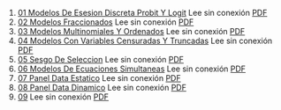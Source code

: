 1. [01 Modelos De Esesion Discreta Probit Y Logit](https://achalmaedison.netlify.app/econometria/03-microeconometria/2021-10-18-01-modelos-de-esesion-discreta-probit-y-logit) Lee sin conexión [PDF](https://achalmaedison.netlify.app/econometria/03-microeconometria/2021-10-18-01-modelos-de-esesion-discreta-probit-y-logit/index.pdf)
2. [02 Modelos Fraccionados](https://achalmaedison.netlify.app/econometria/03-microeconometria/2021-10-25-02-modelos-fraccionados) Lee sin conexión [PDF](https://achalmaedison.netlify.app/econometria/03-microeconometria/2021-10-25-02-modelos-fraccionados/index.pdf)
3. [03 Modelos Multinomiales Y Ordenados](https://achalmaedison.netlify.app/econometria/03-microeconometria/2021-11-01-03-modelos-multinomiales-y-ordenados) Lee sin conexión [PDF](https://achalmaedison.netlify.app/econometria/03-microeconometria/2021-11-01-03-modelos-multinomiales-y-ordenados/index.pdf)
4. [04 Modelos Con Variables Censuradas Y Truncadas](https://achalmaedison.netlify.app/econometria/03-microeconometria/2021-11-08-04-modelos-con-variables-censuradas-y-truncadas) Lee sin conexión [PDF](https://achalmaedison.netlify.app/econometria/03-microeconometria/2021-11-08-04-modelos-con-variables-censuradas-y-truncadas/index.pdf)
5. [05 Sesgo De Seleccion](https://achalmaedison.netlify.app/econometria/03-microeconometria/2021-11-15-05-sesgo-de-seleccion) Lee sin conexión [PDF](https://achalmaedison.netlify.app/econometria/03-microeconometria/2021-11-15-05-sesgo-de-seleccion/index.pdf)
6. [06 Modelos De Ecuaciones Simultaneas](https://achalmaedison.netlify.app/econometria/03-microeconometria/2021-11-22-06-modelos-de-ecuaciones-simultaneas) Lee sin conexión [PDF](https://achalmaedison.netlify.app/econometria/03-microeconometria/2021-11-22-06-modelos-de-ecuaciones-simultaneas/index.pdf)
7. [07 Panel Data Estatico](https://achalmaedison.netlify.app/econometria/03-microeconometria/2021-11-29-07-panel-data-estatico) Lee sin conexión [PDF](https://achalmaedison.netlify.app/econometria/03-microeconometria/2021-11-29-07-panel-data-estatico/index.pdf)
8. [08 Panel Data Dinamico](https://achalmaedison.netlify.app/econometria/03-microeconometria/2021-12-06-08-panel-data-dinamico) Lee sin conexión [PDF](https://achalmaedison.netlify.app/econometria/03-microeconometria/2021-12-06-08-panel-data-dinamico/index.pdf)
9. [09 ](https://achalmaedison.netlify.app/econometria/03-microeconometria/2021-12-13-09-) Lee sin conexión [PDF](https://achalmaedison.netlify.app/econometria/03-microeconometria/2021-12-13-09-/index.pdf)
